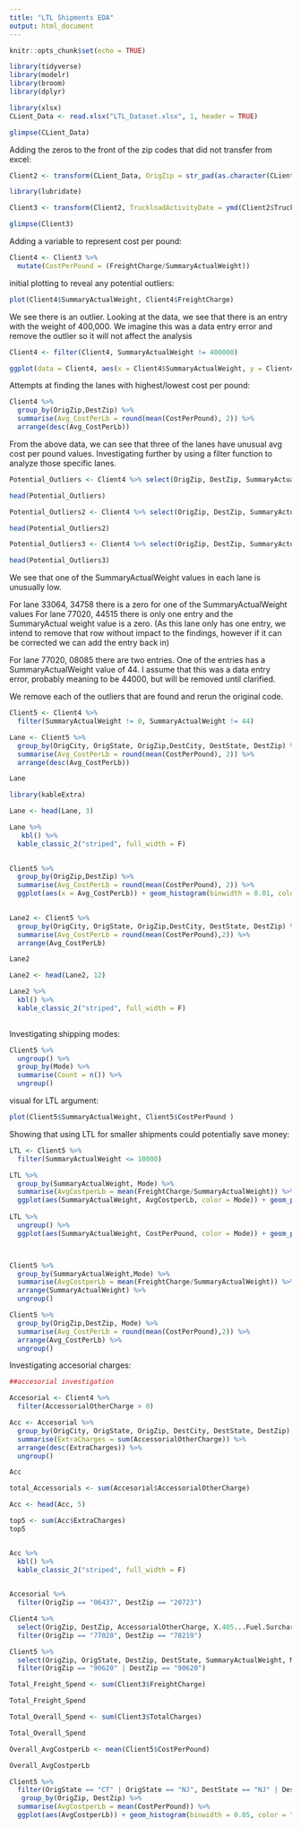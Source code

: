 ```yaml
---
title: "LTL Shipments EDA"
output: html_document
---
```


```r
knitr::opts_chunk$set(echo = TRUE)
```


```r
library(tidyverse)
library(modelr)
library(broom)
library(dplyr)
```

```r
library(xlsx)
CLient_Data <- read.xlsx("LTL_Dataset.xlsx", 1, header = TRUE)
```


```r
glimpse(CLient_Data)

```

Adding the zeros to the front of the zip codes that did not transfer from excel:

```r
Client2 <- transform(CLient_Data, OrigZip = str_pad(as.character(CLient_Data$OrigZip), width = 5, side = "left", pad = "0"), DestZip = str_pad(as.character(CLient_Data$DestZip), width = 5, side = "left", pad = "0") )


```


```r
library(lubridate)

Client3 <- transform(Client2, TruckloadActivityDate = ymd(Client2$TruckloadActivityDate), EarliestActualDeliveryDate = ymd(Client2$EarliestActualDeliveryDate))

glimpse(Client3)
```

Adding a variable to represent cost per pound:
```r
Client4 <- Client3 %>% 
  mutate(CostPerPound = (FreightCharge/SummaryActualWeight))
```

initial plotting to reveal any potential outliers:

```r
plot(Client4$SummaryActualWeight, Client4$FreightCharge)
```
We see there is an outlier. Looking at the data, we see that there is an entry with the weight of 400,000. We imagine this was a data entry error and remove the outlier so it will not affect the analysis 

```r
Client4 <- filter(Client4, SummaryActualWeight != 400000)

ggplot(data = Client4, aes(x = Client4$SummaryActualWeight, y = Client4$FreightCharge)) + geom_point(colour = "darkblue") + geom_smooth(se=FALSE, colour = "black") + labs(title = "Weight vs. Freight Charge", x = "Weight(lbs)", y = "Freight Charge($)") + theme(axis.title = element_text(size = 12), plot.title = element_text(size = 15, face = "bold"))
```

Attempts at finding the lanes with highest/lowest cost per pound:

```r
Client4 %>%
  group_by(OrigZip,DestZip) %>%
  summarise(Avg_CostPerLb = round(mean(CostPerPound), 2)) %>%
  arrange(desc(Avg_CostPerLb))
```

From the above data, we can see that three of the lanes have unusual avg cost per pound values. Investigating further by using a filter function to analyze those specific lanes. 

```r
Potential_Outliers <- Client4 %>% select(OrigZip, DestZip, SummaryActualWeight, FreightCharge) %>% filter(OrigZip == "33064", DestZip == "34758")

head(Potential_Outliers)

Potential_Outliers2 <- Client4 %>% select(OrigZip, DestZip, SummaryActualWeight, FreightCharge) %>% filter(OrigZip == "77020", DestZip == "44515")

head(Potential_Outliers2)

Potential_Outliers3 <- Client4 %>% select(OrigZip, DestZip, SummaryActualWeight, FreightCharge) %>% filter(OrigZip == "77020", DestZip == "08085")

head(Potential_Outliers3)
```

We see that one of the SummaryActualWeight values in each lane is unusually low. 

For lane 33064, 34758 there is a zero for one of the SummaryActualWeight values
For lane 77020, 44515 there is only one entry and the SummaryActual weight value is a zero. 
    (As this lane only has one entry, we intend to remove that row without impact to the findings, however if it can be corrected we can add the entry back in)

For lane 77020, 08085 there are two entries. One of the entries has a SummaryActualWeight value of 44. I assume that this was a data entry error, probably meaning to be 44000, but will be removed until clarified. 

We remove each of the outliers that are found and rerun the original code. 

```r
Client5 <- Client4 %>%
  filter(SummaryActualWeight != 0, SummaryActualWeight != 44)

Lane <- Client5 %>% 
  group_by(OrigCity, OrigState, OrigZip,DestCity, DestState, DestZip) %>%
  summarise(Avg_CostPerLb = round(mean(CostPerPound), 2)) %>%
  arrange(desc(Avg_CostPerLb))

Lane
```
```r
library(kableExtra)

Lane <- head(Lane, 3)

Lane %>%
   kbl() %>%
  kable_classic_2("striped", full_width = F)
 
```



```r
Client5 %>% 
  group_by(OrigZip,DestZip) %>%
  summarise(Avg_CostPerLb = round(mean(CostPerPound), 2)) %>%
  ggplot(aes(x = Avg_CostPerLb)) + geom_histogram(binwidth = 0.01, color = "black", fill = "lightblue") + xlab("Average Cost/lb") + ylab("Number of Lanes")
                                            

```



```r
Lane2 <- Client5 %>% 
  group_by(OrigCity, OrigState, OrigZip,DestCity, DestState, DestZip) %>%
  summarise(Avg_CostPerLb = round(mean(CostPerPound),2)) %>%
  arrange(Avg_CostPerLb)

Lane2
```
```r
Lane2 <- head(Lane2, 12)

Lane2 %>%
  kbl() %>%
  kable_classic_2("striped", full_width = F)
  
```

Investigating shipping modes:


```r
Client5 %>%
  ungroup() %>%
  group_by(Mode) %>%
  summarise(Count = n()) %>%
  ungroup()
```
visual for LTL argument: 
 
```r
plot(Client5$SummaryActualWeight, Client5$CostPerPound )
```


Showing that using LTL for smaller shipments could potentially save money: 

```r
LTL <- Client5 %>%
  filter(SummaryActualWeight <= 10000)

LTL %>% 
  group_by(SummaryActualWeight, Mode) %>%
  summarise(AvgCostperLb = mean(FreightCharge/SummaryActualWeight)) %>%
  ggplot(aes(SummaryActualWeight, AvgCostperLb, color = Mode)) + geom_point() + labs(x = "Weight(lbs)", y = "Average Cost/lb") 
  
LTL %>% 
  ungroup() %>%
  ggplot(aes(SummaryActualWeight, CostPerPound, color = Mode)) + geom_point() + labs(x = "Weight(lbs)", y = "Cost/lb") 




```


```r
Client5 %>%
  group_by(SummaryActualWeight,Mode) %>%
  summarise(AvgCostperLb = mean(FreightCharge/SummaryActualWeight)) %>%
  arrange(SummaryActualWeight) %>% 
  ungroup()
```

```r
Client5 %>% 
  group_by(OrigZip,DestZip, Mode) %>%
  summarise(Avg_CostPerLb = round(mean(CostPerPound),2)) %>%
  arrange(Avg_CostPerLb) %>%
  ungroup()
```

Investigating accesorial charges:

```r
##accesorial investigation 

Accesorial <- Client4 %>% 
  filter(AccessorialOtherCharge > 0)

Acc <- Accesorial %>%
  group_by(OrigCity, OrigState, OrigZip, DestCity, DestState, DestZip) %>%
  summarise(ExtraCharges = sum(AccessorialOtherCharge)) %>%
  arrange(desc(ExtraCharges)) %>%
  ungroup()

Acc

total_Accessorials <- sum(Accesorial$AccessorialOtherCharge)

Acc <- head(Acc, 5)

top5 <- sum(Acc$ExtraCharges)
top5


Acc %>% 
  kbl() %>%
  kable_classic_2("striped", full_width = F)
  
```

```r
Accesorial %>% 
  filter(OrigZip == "06437", DestZip == "20723")
```

```r
Client4 %>%
  select(OrigZip, DestZip, AccessorialOtherCharge, X.405...Fuel.Surcharge,Accessorial) %>%
  filter(OrigZip == "77020", DestZip == "78219")
```

```r
Client5 %>%
  select(OrigZip, OrigState, DestZip, DestState, SummaryActualWeight, Mode, FreightCharge, CostPerPound) %>%
  filter(OrigZip == "90620" | DestZip == "90620")
```
```r
Total_Freight_Spend <- sum(Client3$FreightCharge)

Total_Freight_Spend

Total_Overall_Spend <- sum(Client3$TotalCharges)

Total_Overall_Spend

Overall_AvgCostperLb <- mean(Client5$CostPerPound)

Overall_AvgCostperLb
```

```r
Client5 %>%
  filter(OrigState == "CT" | OrigState == "NJ", DestState == "NJ" | DestState == "CT") %>%
   group_by(OrigZip, DestZip) %>%
  summarise(AvgCostperLb = mean(CostPerPound)) %>%
  ggplot(aes(AvgCostperLb)) + geom_histogram(binwidth = 0.05, color = "black", fill = "darkblue") + labs(title = "Average Cost/lb Frequencies for NJ <-> CT Lanes", x = "Average Cost/lb", y = "Number of Lanes") + theme_classic() + theme(axis.title = element_text(size = 12), plot.title = element_text(size = 15, face = "bold"))
  
```

